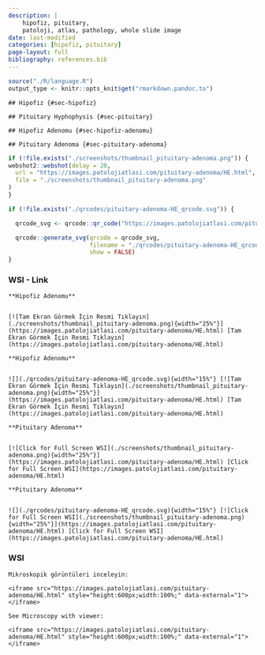 ```yaml
---
description: |
    hipofiz, pituitary,
    patoloji, atlas, pathology, whole slide image
date: last-modified
categories: [hipofiz, pituitary]
page-layout: full
bibliography: references.bib
---
```


```r

source("./R/language.R")
output_type <- knitr::opts_knit$get("rmarkdown.pandoc.to")

```



```asis

## Hipofiz {#sec-hipofiz} 

```

```asis

## Pituitary Hyphophysis {#sec-pituitary} 

```


```asis

## Hipofiz Adenomu {#sec-hipofiz-adenomu} 

```

```asis

## Pituitary Adenoma {#sec-pituitary-adenoma} 

```

```r
if (!file.exists("./screenshots/thumbnail_pituitary-adenoma.png")) {
webshot2::webshot(delay = 20,
  url = "https://images.patolojiatlasi.com/pituitary-adenoma/HE.html",
  file = "./screenshots/thumbnail_pituitary-adenoma.png"
)
}
```


```r
if (!file.exists("./qrcodes/pituitary-adenoma-HE_qrcode.svg")) {

  qrcode_svg <- qrcode::qr_code("https://images.patolojiatlasi.com/pituitary-adenoma/HE.html")

  qrcode::generate_svg(qrcode = qrcode_svg,
                       filename = "./qrcodes/pituitary-adenoma-HE_qrcode.svg",
                       show = FALSE)
}
```






::::: panel-tabset


### WSI - Link



:::: {.content-hidden when-format="pdf"}




```asis

**Hipofiz Adenomu**


[![Tam Ekran Görmek İçin Resmi Tıklayın](./screenshots/thumbnail_pituitary-adenoma.png){width="25%"}](https://images.patolojiatlasi.com/pituitary-adenoma/HE.html) [Tam Ekran Görmek İçin Resmi Tıklayın](https://images.patolojiatlasi.com/pituitary-adenoma/HE.html)

```





::::





:::: {.content-visible when-format="pdf"}





```asis

**Hipofiz Adenomu**


![](./qrcodes/pituitary-adenoma-HE_qrcode.svg){width="15%"} [![Tam Ekran Görmek İçin Resmi Tıklayın](./screenshots/thumbnail_pituitary-adenoma.png){width="25%"}](https://images.patolojiatlasi.com/pituitary-adenoma/HE.html) [Tam Ekran Görmek İçin Resmi Tıklayın](https://images.patolojiatlasi.com/pituitary-adenoma/HE.html)

```





::::




:::: {.content-hidden when-format="pdf"}




```asis

**Pituitary Adenoma**


[![Click for Full Screen WSI](./screenshots/thumbnail_pituitary-adenoma.png){width="25%"}](https://images.patolojiatlasi.com/pituitary-adenoma/HE.html) [Click for Full Screen WSI](https://images.patolojiatlasi.com/pituitary-adenoma/HE.html)

```



::::





:::: {.content-visible when-format="pdf"}




```asis

**Pituitary Adenoma**


![](./qrcodes/pituitary-adenoma-HE_qrcode.svg){width="15%"} [![Click for Full Screen WSI](./screenshots/thumbnail_pituitary-adenoma.png){width="25%"}](https://images.patolojiatlasi.com/pituitary-adenoma/HE.html) [Click for Full Screen WSI](https://images.patolojiatlasi.com/pituitary-adenoma/HE.html)

```




::::


### WSI




```asis

Mikroskopik görüntüleri inceleyin:

<iframe src="https://images.patolojiatlasi.com/pituitary-adenoma/HE.html" style="height:600px;width:100%;" data-external="1"></iframe>

```


```asis

See Microscopy with viewer: 

<iframe src="https://images.patolojiatlasi.com/pituitary-adenoma/HE.html" style="height:600px;width:100%;" data-external="1"></iframe>

```



:::::








